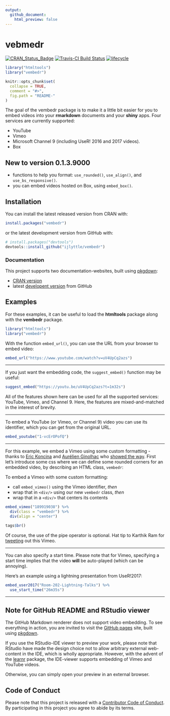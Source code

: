 ```yaml
---
output: 
  github_document:
    html_preview: false
---
```


# vebmedr

[![CRAN_Status_Badge](https://www.r-pkg.org/badges/version/vembedr)](https://cran.r-project.org/package=vembedr)
[![Travis-CI Build Status](https://travis-ci.org/ijlyttle/vembedr.svg?branch=master)](https://travis-ci.org/ijlyttle/vembedr)
[![lifecycle](https://img.shields.io/badge/lifecycle-maturing-blue.svg)](https://www.tidyverse.org/lifecycle/#maturing)

```r
library("htmltools")
library("vembedr")

knitr::opts_chunk$set(
  collapse = TRUE,
  comment = "#>",
  fig.path = "README-"
)
```

The goal of the vembedr package is to make it a little bit easier for you to embed videos into your **rmarkdown** documents and your **shiny** apps. Four services are currently supported:

- YouTube 
- Vimeo
- Microsoft Channel 9 (including UseR! 2016 and 2017 videos).
- Box

## New to version 0.1.3.9000

- functions to help you format: `use_rounded()`, `use_align()`, and `use_bs_responsive()`.
- you can embed videos hosted on Box, using `embed_box()`.

## Installation

You can install the latest released version from CRAN with:

```r
install.packages("vembedr")
```

or the latest development version from GitHub with:

```r
# install.packages("devtools")
devtools::install_github("ijlyttle/vembedr")
```

### Documentation

This project supports two documentation-websites, built using [pkgdown](https://pkgdown.r-lib.org):

- [CRAN version](https://ijlyttle.github.io/vembedr)
- latest [developent version](https://ijlyttle.github.io/vembedr/dev) from GitHub

## Examples

For these examples, it can be useful to load the **htmltools** package along with the **vembedr** package.

```r
library("htmltools")
library("vembedr")
```

With the function `embed_url()`, you can use the URL from your browser to embed video:

```r
embed_url("https://www.youtube.com/watch?v=uV4UpCq2azs")
```

-----

If you just want the embedding code, the `suggest_embed()` function may be useful:

```r
suggest_embed("https://youtu.be/uV4UpCq2azs?t=1m32s")
```

All of the features shown here can be used for all the supported services: YouTube, Vimeo, and Channel 9. Here, the features are mixed-and-matched in the interest of brevity.

-----

To embed a YouTube (or Vimeo, or Channel 9) video you can use its identifier, which you can get from the original URL. 

```r
embed_youtube("1-vcErOPofQ")
```

-----

For this example, we embed a Vimeo using some custom formatting - thanks to [Eric Koncina](https://github.com/koncina) and [Aurélien Ginolhac](https://github.com/ginolhac) who [showed the way](https://github.com/ijlyttle/vembedr/issues/25). First let's introduce some css where we can define some rounded corners for an embedded video, by describing an HTML class, `vembedr`:

To embed a Vimeo with some custom formatting:

- call `embed_vimeo()` using the Vimeo identifier, *then*
- wrap that in `<div/>` using our new `vembedr` class, *then*
- wrap that in a `<div/>` that centers its contents

```r
embed_vimeo("189919038") %>%
  div(class = "vembedr") %>%
  div(align = "center")
```

```r
tags$br()
```

Of course, the use of the pipe operator is optional. Hat tip to Karthik Ram for [tweeting](https://twitter.com/_inundata/status/794616331727294464) out this Vimeo.

-----

You can also specify a start time. Please note that for Vimeo, specifying a start time implies that the video **will** be auto-played (which can be annoying).

Here's an example using a lightning presentation from UseR!2017:

```r
embed_user2017("Room-202-Lightning-Talks") %>% 
  use_start_time("26m35s")
```

------


## Note for GitHub README and RStudio viewer

The GitHub Markdown renderer does not support video embedding. To see everything in action, you are invited to visit the [GitHub pages](http://ijlyttle.github.io/vembedr/) site, built using [pkgdown](http://hadley.github.io/pkgdown/).

If you use the RStudio-IDE viewer to preview your work, please note that RStudio have made the design choice not to allow arbitrary external web-content in the IDE, which is wholly appropriate. However, with the advent of the [learnr](https://rstudio.github.io/learnr/) package, the IDE-viewer supports embedding of Vimeo and YouTube videos.

Otherwise, you can simply open your preview in an external browser.

## Code of Conduct

Please note that this project is released with a [Contributor Code of Conduct](CONDUCT.md). By participating in this project you agree to abide by its terms.
